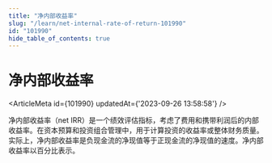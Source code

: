 ```yaml
---
title: "净内部收益率"
slug: "/learn/net-internal-rate-of-return-101990"
id: "101990"
hide_table_of_contents: true
---
```



# 净内部收益率

<ArticleMeta id={101990} updatedAt={'2023-09-26 13:58:58'} />
<div className='border-solid border-b border-t-0 my-4 border-[var(--ifm-color-gray-300)]' />

净内部收益率（net IRR）是一个绩效评估指标，考虑了费用和携带利润后的内部收益率。在资本预算和投资组合管理中，用于计算投资的收益率或整体财务质量。实际上，净内部收益率是负现金流的净现值等于正现金流的净现值的速度。净内部收益率以百分比表示。
